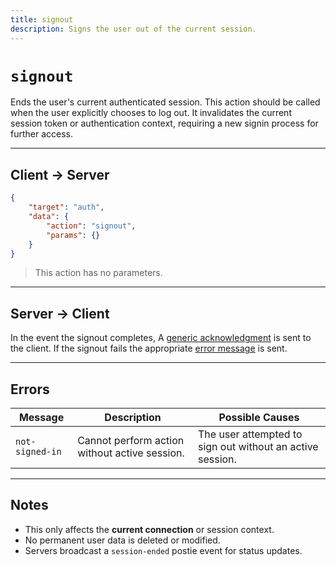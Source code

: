 ```yaml
---
title: signout
description: Signs the user out of the current session.
---
```



# `signout`

Ends the user's current authenticated session. This action should be called when the user explicitly chooses to log out. It invalidates the current session token or authentication context, requiring a new signin process for further access.

---

## Client → Server

```json Example
{
    "target": "auth",
    "data": {
        "action": "signout",
        "params": {}
    }
}
```

> This action has no parameters.

---

## Server → Client

In the event the signout completes, A [generic acknowledgment](/protocol/targets/generic-ack) is sent to the client.
If the signout fails the appropriate [error message](/protocol/targets/error) is sent.


---

## Errors

| Message         | Description                                   | Possible Causes                                           |
|-----------------|-----------------------------------------------|-----------------------------------------------------------|
| `not-signed-in` | Cannot perform action without active session. | The user attempted to sign out without an active session. |

---

## Notes
- This only affects the **current connection** or session context.
- No permanent user data is deleted or modified.
- Servers broadcast a `session-ended` postie event for status updates.
